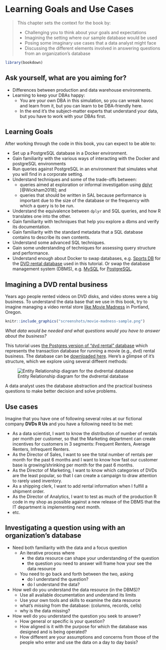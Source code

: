 # Learning Goals and Use Cases {#chapter_learning-goals}

> This chapter sets the context for the book by:
> 
> * Challenging you to think about your goals and expectations
> * Imagining the setting where our sample database would be used
> * Posing some imaginary use cases that a data analyst might face
> * Discussing the different elements involved in answering questions from an organization's database


```r
library(bookdown)
```

## Ask yourself, what are you aiming for?  

* Differences between production and data warehouse environments.
* Learning to keep your DBAs happy:
  + You are your own DBA in this simulation, so you can wreak havoc and learn from it, but you can learn to be DBA-friendly here.
  + In the end it's the subject-matter experts that understand your data, but you have to work with your DBAs first.

## Learning Goals

After working through the code in this book, you can expect to be able to:

* Set up a PostgreSQL database in a Docker environment.
* Gain familiarity with the various ways of interacting with the Docker and postgreSQL environments
* Run queries against PostgreSQL in an environment that simulates what you will find in a corporate setting.
* Understand techniques and some of the trade-offs between:
    * queries aimed at exploration or informal investigation using [dplyr](https://cran.r-project.org/package=dplyr) [@Wickham2018]; and 
    * queries that should be written in SAL because performance is important due to the size of the database or the frequency with which a query is to be run.
* Understand the equivalence between `dplyr` and SQL queries, and how R translates one into the other.
* Gain familiarity with techniques that help you explore a dbms and verify its documentation.
* Gain familiarity with the standard metadata that a SQL database contains to describe its own contents.
* Understand some advanced SQL techniques.
* Gain some understanding of techniques for assessing query structure and performance.
* Understand enough about Docker to swap databases, e.g. [Sports DB](http://www.sportsdb.org/sd/samples) for the [DVD rental database](http://www.postgresqltutorial.com/postgresql-sample-database/) used in this tutorial. Or swap the database management system (DBMS), e.g. [MySQL](https://www.mysql.com/) for [PostgreSQL](https://www.postgresql.org/).

## Imagining a DVD rental business

Years ago people rented videos on DVD disks, and video stores were a big business.  To understand the data base that we use in this book, try to imagine managing a video rental store [like Movie Madness](https://en.wikipedia.org/wiki/Movie_Madness_Video) in Portland, Oregon.
```r
knitr::include_graphics("screenshots/movie-madness-sample.png")
```
*What data would be needed and what questions would you have to answer about the business?*

This tutorial uses [the Postgres version of "dvd rental" database](http://www.postgresqltutorial.com/postgresql-sample-database/) which represents the transaction database for running a movie (e.g., dvd) rental business.  The database can be  [downloaded here](http://www.postgresqltutorial.com/wp-content/uploads/2017/10/dvdrental.zip).  Here's a glimpse of it's structure, which we explore using several diffeent methods:
    
![Entity Relationship diagram for the dvdrental database](./screenshots/dvdrental-er-diagram.png)

A data analyst uses the database abstraction and the practical business questions to make better decision and solve problems.

## Use cases 

Imagine that you have one of following several roles at our fictional company **DVDs R Us** and you have a following need to be met:

* As a data scientist, I want to know the distribution of number of rentals per month per customer, so that the Marketing department can create incentives for customers in 3 segments: Frequent Renters, Average Renters, Infrequent Renters.
* As the Director of Sales, I want to see the total number of rentals per month for the past 6 months and I want to know how fast our customer base is growing/shrinking per month for the past 6 months.
* As the Director of Marketing, I want to know which categories of DVDs are the least popular, so that I can create a campaign to draw attention to rarely used inventory.
* As a shipping clerk, I want to add rental information when I fulfill a shipment order.
* As the Director of Analytics, I want to test as much of the production R code in my shop as possible against a new release of the DBMS that the IT department is implementing next month.
* etc.

## Investigating a question using with an organization's database

* Need both familiarity with the data and a focus question
  + An iterative process where 
    + the data resource can shape your understanding of the question
    + the question you need to answer will frame how your see the data resource
  + You need to go back and forth between the two, asking 
    + do I understand the question?
    + do I understand the data?

* How well do you understand the data resource (in the DBMS)?
  + Use all available documentation and understand its limits
  + Use your own tools and skills to examine the data resource
  + what's *missing* from the database: (columns, records, cells)
  + why is the data missing?
  
* How well do you understand the question you seek to answer?
  + How general or specific is your question?
  + How aligned is it with the purpose for which the database was designed and is being operated?
  + How different are your assumptions and concerns from those of the people who enter and use the data on a day to day basis?
